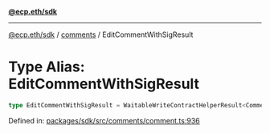 [**@ecp.eth/sdk**](../../index.mdx)

***

[@ecp.eth/sdk](/sdk-reference/index.mdx) / [comments](/sdk-reference/comments/index.mdx) / EditCommentWithSigResult

# Type Alias: EditCommentWithSigResult

```ts
type EditCommentWithSigResult = WaitableWriteContractHelperResult<CommentManagerABIType, "CommentEdited">;
```

Defined in: [packages/sdk/src/comments/comment.ts:936](https://github.com/ecp-eth/comments-monorepo/blob/main/packages/sdk/src/comments/comment.ts#L936)
